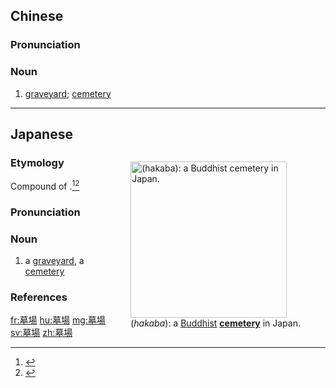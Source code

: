 {{also|墓场}}
==Chinese==
{{zh-forms|s=墓场}}

===Pronunciation===
{{zh-pron
|m=mù場
|c=mou6 coeng4
|cat=n
}}

===Noun===
{{zh-noun}}

# [[graveyard]]; [[cemetery]]

----

==Japanese==
<div style="float:right;">
{{wikipedia|lang=ja|墓地|墓場}}
{{wikipedia|Cemetery}}
[[File:Saikoji_Tonosho_Kagawa_pref_Japan11s3.jpg|thumb|250px|{{lang|ja|墓場}} (''hakaba''): a [[Buddhist]] '''[[cemetery]]''' in Japan.]]
</div>
{{ja-kanjitab|はか|ば|yomi=k}}

===Etymology===
Compound of {{compound|lang=ja|sort=はかば|墓|tr1=haka|t1=grave|場|tr2=ba|t2=place}}.<ref name="KDJ">{{R:Kokugo Dai Jiten}}</ref><ref name="DJR">{{R:Daijirin}}</ref>

===Pronunciation===
{{ja-pron|yomi=k|はかば|acc=3|acc_ref=DJR}}

===Noun===
{{ja-noun|はかば}}

# a [[graveyard]], a [[cemetery]]

===References===
<references/>

[[fr:墓場]]
[[hu:墓場]]
[[mg:墓場]]
[[sv:墓場]]
[[zh:墓場]]